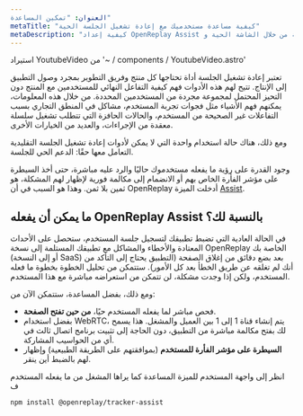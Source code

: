 ```yaml
---
العنوان: "تمكين المساعدة"
metaTitle: "كيفية مساعدة مستخدميك مع إعادة تشغيل الجلسة الحية"
metaDescription: "كيفية إعداد OpenReplay Assist ودعم مستخدمي النهاية من خلال الشاشة الحية وWebRTC."
---
```

استيراد YoutubeVideo من '~ / components / YoutubeVideo.astro'

<YoutubeVideo title="مشاهدة كيفية استخدام المساعدة مع Next.js"
description="إذا لم ترغب في القراءة، يمكنك اتباع هذا الفيديو التعليمي الذي يوضح لك كيفية استخدام المكون الإضافي Assist في تطبيقك"
videoURL="https://www.youtube.com/watch?v=8hpolw2_mMs"
/>

تعتبر إعادة تشغيل الجلسة أداة تحتاجها كل منتج وفريق التطوير بمجرد وصول التطبيق إلى الإنتاج.
تتيح لهم هذه الأدوات فهم كيفية التفاعل النهائي للمستخدمين مع المنتج دون التحيز المحتمل لمجموعة مجردة من المستخدمين المحددة. من خلال هذه المعلومات، يمكنهم فهم الأشياء مثل فجوات تجربة المستخدم، مشاكل في المنطق التجاري بسبب التفاعلات غير الصحيحة من المستخدم، والحالات الحافزة التي تتطلب تشغيل سلسلة معقدة من الإجراءات، والعديد من الخيارات الأخرى.

ومع ذلك، هناك حالة استخدام واحدة التي لا يمكن لأدوات إعادة تشغيل الجلسة التقليدية التعامل معها حقًا: الدعم الحي للجلسة.

وجود القدرة على رؤية ما يفعله مستخدموك حاليًا والرد عليه مباشرة، حتى أخذ السيطرة على مؤشر الفأرة الخاص بهم أو الانضمام إلى مكالمة فورية لإظهار لهم المشكلة، هو ثمين بلا ثمن. وهذا هو السبب في أن OpenReplay أدخلت الميزة [Assist](https://openreplay.com/feature-assist.html).

## ما يمكن أن يفعله OpenReplay Assist بالنسبة لك؟

في الحالة العادية التي تضبط تطبيقك لتسجيل جلسة المستخدم، ستحصل على الأحداث المعتادة والأخطاء والمشاكل مع تطبيقك المستلمة إلى نسخة OpenReplay الخاصة بك (أو إلى النسخة SaaS) بعد بضع دقائق من إغلاق الصفحة (التطبيق يحتاج إلى التأكد من أنك لم تغلقه عن طريق الخطأ بعد كل الأمور). ستتمكن من تحليل الخطوة بخطوة ما فعله المستخدم، ولكن إذا وجدت مشكلة، لن تتمكن من استعراضه مباشرة مع هذا المستخدم.

ومع ذلك، بفضل المساعدة، ستتمكن الآن من:

+ فحص مباشر لما يفعله المستخدم حيًا، **من حين تفتح الصفحة**.
+ بفضل استخدام WebRTC، يتم إنشاء قناة 1 إلى 1 بين العميل والمشغل. هذا يسمح لك بفتح مكالمة مباشرة من التطبيق، دون الحاجة إلى تثبيت برنامج اتصال ثالث في أي من الحواسيب المشاركة.
+ **السيطرة على مؤشر الفأرة للمستخدم** (بموافقتهم على الطريقة الطبيعية) وإظهار لهم بالضبط أين ينقر.

انظر إلى واجهة المستخدم للميزة المساعدة كما يراها المشغل من ما يفعله المستخدم ف
```bash 
npm install @openreplay/tracker-assist
```
